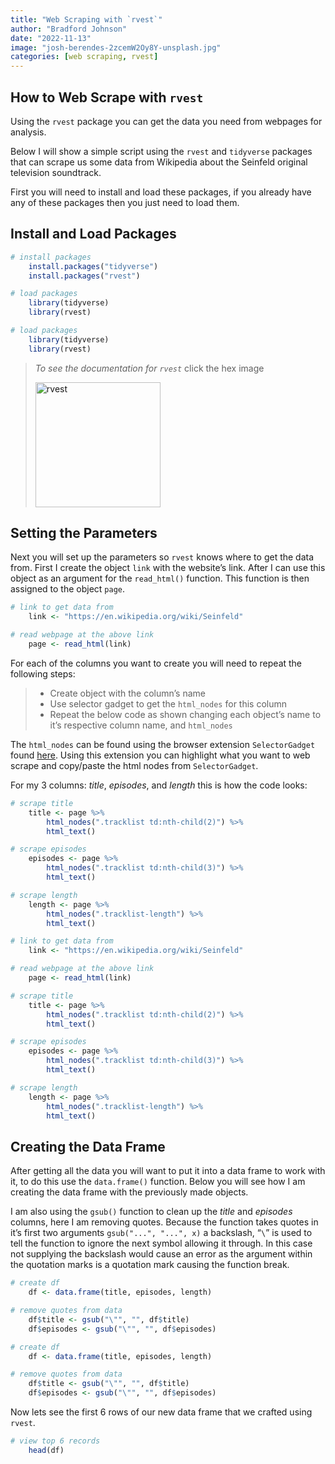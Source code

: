```yaml
---
title: "Web Scraping with `rvest`"
author: "Bradford Johnson"
date: "2022-11-13"
image: "josh-berendes-2zcemW2Oy8Y-unsplash.jpg"
categories: [web scraping, rvest]
---
```


## **How to Web Scrape with `rvest`**

Using the `rvest` package you can get the data you need from webpages for analysis.

Below I will show a simple script using the `rvest` and `tidyverse` packages that can scrape us some data from Wikipedia about the Seinfeld original television soundtrack.

First you will need to install and load these packages, if you already have any of these packages then you just need to load them.

## Install and Load Packages

``` r
# install packages
    install.packages("tidyverse")
    install.packages("rvest")

# load packages
    library(tidyverse)
    library(rvest)
```

```r
# load packages
    library(tidyverse)
    library(rvest)
```

> *To see the documentation for `rvest`* click the hex image
>
> [![rvest](https://github.com/rstudio/hex-stickers/blob/master/thumbs/rvest.png?raw=true){width="200"}](https://rvest.tidyverse.org/)

## Setting the Parameters

Next you will set up the parameters so `rvest` knows where to get the data from. First I create the object `link` with the website's link. After I can use this object as an argument for the `read_html()` function. This function is then assigned to the object `page`.

``` r
# link to get data from
    link <- "https://en.wikipedia.org/wiki/Seinfeld"

# read webpage at the above link
    page <- read_html(link)
```

For each of the columns you want to create you will need to repeat the following steps:

> -   Create object with the column's name
> -   Use selector gadget to get the `html_nodes` for this column
> -   Repeat the below code as shown changing each object's name to it's respective column name, and `html_nodes`

The `html_nodes` can be found using the browser extension `SelectorGadget` found [here](https://chrome.google.com/webstore/detail/selectorgadget/mhjhnkcfbdhnjickkkdbjoemdmbfginb). Using this extension you can highlight what you want to web scrape and copy/paste the html nodes from `SelectorGadget`.

For my 3 columns: *title*, *episodes*, and *length* this is how the code looks:

``` r
# scrape title
    title <- page %>%
        html_nodes(".tracklist td:nth-child(2)") %>%
        html_text()

# scrape episodes
    episodes <- page %>%
        html_nodes(".tracklist td:nth-child(3)") %>%
        html_text()

# scrape length
    length <- page %>%
        html_nodes(".tracklist-length") %>%
        html_text()
```

```r
# link to get data from
    link <- "https://en.wikipedia.org/wiki/Seinfeld"

# read webpage at the above link
    page <- read_html(link)

# scrape title
    title <- page %>%
        html_nodes(".tracklist td:nth-child(2)") %>%
        html_text()

# scrape episodes
    episodes <- page %>%
        html_nodes(".tracklist td:nth-child(3)") %>%
        html_text()

# scrape length
    length <- page %>%
        html_nodes(".tracklist-length") %>%
        html_text()
```

## Creating the Data Frame

After getting all the data you will want to put it into a data frame to work with it, to do this use the `data.frame()` function. Below you will see how I am creating the data frame with the previously made objects.

I am also using the `gsub()` function to clean up the *title* and *episodes* columns, here I am removing quotes. Because the function takes quotes in it's first two arguments `gsub("...", "...", x)` a backslash, "`\`" is used to tell the function to ignore the next symbol allowing it through. In this case not supplying the backslash would cause an error as the argument within the quotation marks is a quotation mark causing the function break.

``` r
# create df
    df <- data.frame(title, episodes, length)

# remove quotes from data
    df$title <- gsub("\"", "", df$title)
    df$episodes <- gsub("\"", "", df$episodes)
```

```r
# create df
    df <- data.frame(title, episodes, length)

# remove quotes from data
    df$title <- gsub("\"", "", df$title)
    df$episodes <- gsub("\"", "", df$episodes)
```

Now lets see the first 6 rows of our new data frame that we crafted using `rvest`.

```r
# view top 6 records
    head(df)
```
